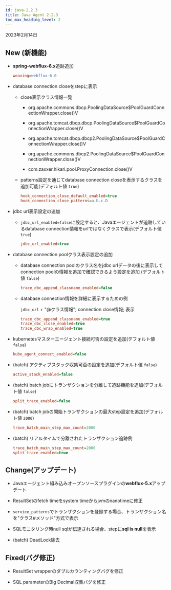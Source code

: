 ```yaml
---
id: java-2.2.3
title: Java Agent 2.2.3
toc_max_heading_level: 2
---
```


2023年2月14日

## <Status>New</Status> (新機能)

-   **spring-webflux-6.x**追跡追加

    ```ini title='whatap.conf'
    weaving=webflux-6.0
    ```

-   database connection closeをstepに表示

    -   close表示クラス情報一覧

        -   org.apache.commons.dbcp.PoolingDataSource$PoolGuardConnectionWrapper.close()V

        -   org.apache.tomcat.dbcp.dbcp.PoolingDataSource$PoolGuardConnectionWrapper.close()V

        -   org.apache.tomcat.dbcp.dbcp2.PoolingDataSource$PoolGuardConnectionWrapper.close()V

        -   org.apache.commons.dbcp2.PoolingDataSource$PoolGuardConnectionWrapper.close()V

        -   com.zaxxer.hikari.pool.ProxyConnection.close()V

    -   patterns設定を通じてdatabase connection closeを表示するクラスを追加可能(デフォルト値 `true`)

        ```ini title='whatap.conf'
        hook_connection_close_default_enabled=true
        hook_connection_close_patterns=a.b.c.D
        ```

-   jdbc url表示設定の追加

    -   `jdbc_url_enabled=false`に設定すると、Javaエージェントが追跡しているdatabase connection情報をurlではなくクラスで表示(デフォルト値 `true`)

        ```ini title='whatap.conf'
        jdbc_url_enabled=true
        ```

-   database connection poolクラス表示設定の追加

    -   database connection poolのクラス名をjdbc urlデータの後に表示してconnection poolの情報を追加で確認できるよう設定を追加 (デフォルト値 `false`)

        ```ini title='whatap.conf'
        trace_dbc_append_classname_enabled=false
        ```

    -   database connection情報を詳細に表示するための例

        `jdbc_url` + "@クラス情報"; connection close情報; 表示

        ```ini title='whatap.conf'
        trace_dbc_append_classname_enabled=true
        trace_dbc_close_enabled=true
        trace_dbc_wrap_enabled=true
        ```

-   kubernetesマスターエージェント接続可否の設定を追加(デフォルト値 `false`)

    ```ini title='whatap.conf'
    kube_agent_connect_enabled=false
    ```

-   (batch) アクティブスタック収集可否の設定を追加(デフォルト値 `false`)

    ```ini title='whatap.conf'
    active_stack_enabled=false
    ```

-   (batch) batch jobにトランザクションを分離して追跡機能を追加(デフォルト値 `false`)

    ```ini title='whatap.conf'
    split_trace_enabled=false
    ```

-   (batch) batch jobの開始トランザクションの最大step設定を追加(デフォルト値 `2000`)

    ```ini title='whatap.conf'
    trace_batch_main_step_max_count=2000
    ```

-   (batch) リアルタイムで分離されたトランザクション追跡例
    ```ini title='whatap.conf'
    trace_batch_main_step_max_count=2000
    split_trace_enabled=true
    ```

## <Status>Change</Status>(アップデート)

-   Javaエージェント組み込みオープンソースプラグインの**webflux-5.x**アップデート

-   ResultSetのfetch timeをsystem timeからjvmのnanotimeに修正

-   `service_patterns`でトランザクションを登録する場合、トランザクション名を"クラス#メソッド"方式で表示

-   SQLモニタリング時null sqlが伝達される場合、stepに**sql is null**を表示

-   (batch) DeadLock除去

## <Status>Fixed</Status>(バグ修正)

-   ResultSet wrapperのダブルカウンティングバグを修正

-   SQL parameterのBig Decimal収集バグを修正
